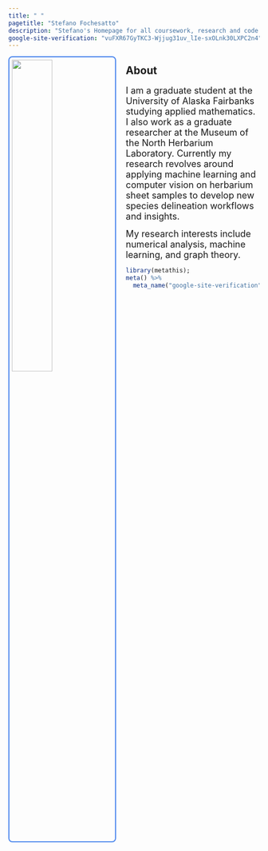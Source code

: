 ```yaml
---
title: " "
pagetitle: "Stefano Fochesatto"
description: "Stefano's Homepage for all coursework, research and code."
google-site-verification: "vuFXR67GyTKC3-Wjjug31uv_lIe-sxOLnk30LXPC2n4"
---
```


<link rel="stylesheet" href="styles.css" type="text/css">
<link rel="stylesheet" href="academicicons/css/academicons.min.css"/>

<img src="images/profile.jpg" style="width:40%; border: 2px solid #4582ec;
                                                border-radius: 4px; 
                                                padding: 5px; 
                                                border-radius: 8px; 
                                                margin-right: 20px" align="left">
                                                
                                      
## About


<font size='4'>
I am a graduate student at the University of Alaska Fairbanks studying applied mathematics. 
I also work as a graduate researcher at the Museum of the North Herbarium Laboratory. Currently my research 
revolves around applying machine learning and computer vision on herbarium sheet samples to develop new species delineation workflows and insights. 

My research interests include numerical analysis, machine learning, and graph theory.
</font>

```r
library(metathis);
meta() %>%
  meta_name("google-site-verification" = "vuFXR67GyTKC3-Wjjug31uv_lIe-sxOLnk30LXPC2n4")
```



